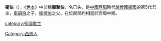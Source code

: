 {{unreferenced|time=2013-07-24T08:12:54+00:00}}
{{CJK-New-Char|2223B|}}
'''衞{{僻字|𢈻}}伯'''（{{bd|？||？|catIdx=J}}），《[[世本|世本]]》中又稱'''衞摯伯'''，名已失，是[[中國|中國]][[西周|西周]]時代[[諸侯國|諸侯國]][[衞國|衞國]]的第5代君主，[[衞嗣伯|衞嗣伯]]之子，[[衞靖伯|衞靖伯]]之父。在位期間約相當於西周中期。

{{start box}}
{{s-before|父[[衞嗣伯|衞嗣伯]]}}
{{s-title|[[衞國君主|衞國君主]]|}}
{{s-after|子[[衞靖伯|衞靖伯]]}}
{{end box}}
{{卫国君主}}
{{中国君主小作品}}

[[Category:西周人|Category:西周人]]
[[category:衞國君主|category:衞國君主]]